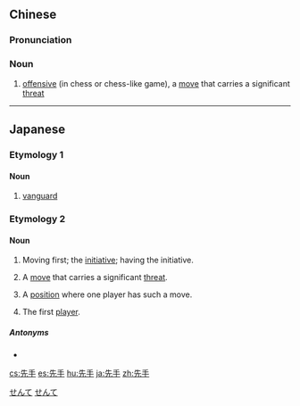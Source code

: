 ==Chinese==
{{zh-forms}}

===Pronunciation===
{{zh-pron
|m=xiānshǒu
|c=sin1 sau2
|cat=n
}}

===Noun===
{{zh-noun}}

# [[offensive]] (in chess or chess-like game), a [[move]] that carries a significant [[threat]]

----

==Japanese==

===Etymology 1===
{{ja-kanjitab|さき|て|yomi=kun}}

====Noun====
{{ja-noun|さきて}}

# [[vanguard]]

===Etymology 2===
{{ja-kanjitab|せん|て|yomi=ok}}

====Noun====
{{ja-noun|せんて}}

# Moving first; the [[initiative]]; having the initiative.
# {{qualifier|go}} A [[move]] that carries a significant [[threat]].
# {{qualifier|go}} A [[position]] where one player has such a move.
# {{lb|ja|shogi}} The first [[player]].

=====Antonyms=====
* {{l|ja|後手}}

[[Category:ja:Go|せんて]]
[[Category:ja:Shogi|せんて]]

[[cs:先手]]
[[es:先手]]
[[hu:先手]]
[[ja:先手]]
[[zh:先手]]